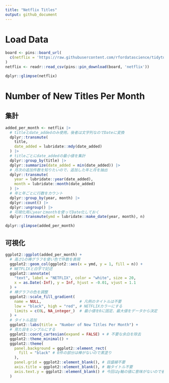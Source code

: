 ```yaml
---
title: "Netflix Titles"
output: github_document
---
```


# Load Data

```r
board <- pins::board_url(
  c(netflix = 'https://raw.githubusercontent.com/rfordatascience/tidytuesday/master/data/2021/2021-04-20/netflix_titles.csv')
)
netflix <- readr::read_csv(pins::pin_download(board, 'netflix'))
```

```r
dplyr::glimpse(netflix)
```

# Number of New Titles Per Month

## 集計

```r
added_per_month <- netflix |>
  # titleとdate_addedのみ使用。後者は文字列なのでDateに変換
  dplyr::transmute(
    title,
    date_added = lubridate::mdy(date_added)
  ) |>
  # titleごとにdate_addedの最小値を集計
  dplyr::group_by(title) |>
  dplyr::summarize(date_added = min(date_added)) |>
  # 月次の追加件数を知りたいので、追加した年と月を抽出
  dplyr::transmute(
    year = lubridate::year(date_added),
    month = lubridate::month(date_added)
  ) |>
  # 年と年ごとに行数をカウント
  dplyr::group_by(year, month) |>
  dplyr::count() |>
  dplyr::ungroup() |>
  # 可視化用にyearとmonthを使ってDate化しておく
  dplyr::transmute(ymd = lubridate::make_date(year, month), n)

dplyr::glimpse(added_per_month)
```

## 可視化

```r
ggplot2::ggplot(added_per_month) +
  # 高さ1の棒グラフを使い色で件数を表現
  ggplot2::geom_col(ggplot2::aes(x = ymd, y = 1, fill = n)) +
  # NETFLIXと白字で記述
  ggplot2::annotate(
    "text", label = "NETFLIX", color = "white", size = 20,
    x = as.Date(-Inf), y = Inf, hjust = -0.01, vjust = 1.1
  ) +
  # 棒グラフの色を調整
  ggplot2::scale_fill_gradient(
    name = NULL,                 # 凡例のタイトルは不要
    low = "black", high = "red", # NETFLIXカラーにする
    limits = c(0L, NA_integer_)  # 最小値を0に固定、最大値をデータから決定
  ) +
  # タイトル追加
  ggplot2::labs(title = "Number of New Titles Per Month") +
  # 見た目をシンプルにする
  ggplot2::coord_cartesian(expand = FALSE) + # 不要な余白を除去
  ggplot2::theme_minimal() +
  ggplot2::theme(
    panel.background = ggplot2::element_rect(
      fill = "black" # 0件の部分は棒がないので黒塗り
    ),
    panel.grid = ggplot2::element_blank(), # 目盛線不要
    axis.title = ggplot2::element_blank(), # 軸タイトル不要
    axis.text.y = ggplot2::element_blank() # 今回はy軸の値に意味がないので省略
  )
```

  
